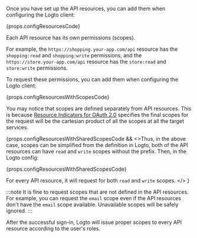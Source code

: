 Once you have set up the API resources, you can add them when configuring the Logto client:

{props.configResourcesCode}

Each API resource has its own permissions (scopes).

For example, the `https://shopping.your-app.com/api` resource has the `shopping:read` and `shopping:write` permissions, and the `https://store.your-app.com/api` resource has the `store:read` and `store:write` permissions.

To request these permissions, you can add them when configuring the Logto client:

{props.configResourcesWithScopesCode}

You may notice that scopes are defined separately from API resources. This is because [Resource Indicators for OAuth 2.0](https://www.rfc-editor.org/rfc/rfc8707.html) specifies the final scopes for the request will be the cartesian product of all the scopes at all the target services.

{props.configResourcesWithSharedScopesCode && 
<>Thus, in the above case, scopes can be simplified from the definition in Logto, both of the API resources can have `read` and `write` scopes without the prefix. Then, in the Logto config:

{props.configResourcesWithSharedScopesCode}

For every API resource, it will request for both `read` and `write` scopes.
</>
}

:::note
It is fine to request scopes that are not defined in the API resources. For example, you can request the `email` scope even if the API resources don't have the `email` scope available. Unavailable scopes will be safely ignored.
:::

After the successful sign-in, Logto will issue proper scopes to every API resource according to the user's roles.
